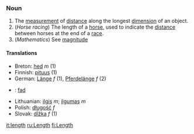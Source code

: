 ===Noun===

# The [[measurement]] of [[distance]] along the longest [[dimension]] of an object.
# (''Horse racing'') The length of a [[horse]], used to indicate the [[distance]] between horses at the end of a [[race]].
# (''Mathematics'') See [[magnitude]]
====Translations====
*Breton: [[hed]] ''m'' (1)
*Finnish: [[pituus]] (1)
*German: [[Länge]] ''f'' (1), [[Pferdelänge]] ''f'' (2)
*{{ga}}: [[fad]]
*Lithuanian: [[ilgis]] ''m''; [[ilgumas]] ''m''
*Polish: [[długość]] ''f''
*Slovak: [[dĺžka]] ''f'' (1)

[[it:length]]
[[ru:Length]]
[[fi:Length]]